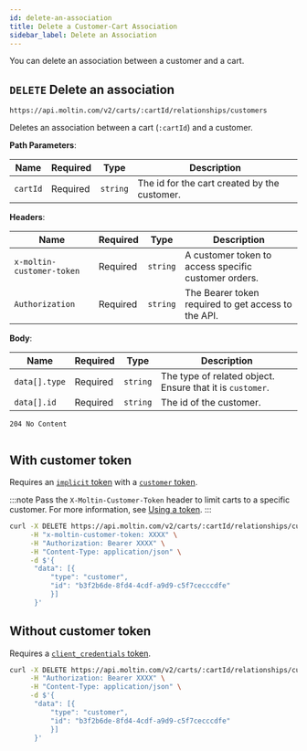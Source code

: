 ```yaml
---
id: delete-an-association
title: Delete a Customer-Cart Association
sidebar_label: Delete an Association
---
```


You can delete an association between a customer and a cart.

## `DELETE` Delete an association

```http
https://api.moltin.com/v2/carts/:cartId/relationships/customers
```

Deletes an association between a cart (`:cartId`) and a customer.

<!--DOCUSAURUS_CODE_TABS-->

<!-- Request -->

**Path Parameters**:

| Name | Required | Type | Description |
| --- | --- | --- | --- |
| `cartId` | Required | `string` | The id for the cart created by the customer. |

**Headers**:

| Name | Required | Type | Description |
| --- | --- | --- | --- |
| `x-moltin-customer-token` | Required | `string` | A customer token to access specific customer orders. |
| `Authorization` | Required | `string` | The Bearer token required to get access to the API. |

**Body**:

| Name | Required | Type | Description |
| --- | --- | --- | --- |
| `data[].type`| Required | `string` | The type of related object. Ensure that it is `customer`. |
| `data[].id` | Required | `string` | The id of the customer.|

<!-- Response -->

`204 No Content`


```json

```

<!--END_DOCUSAURUS_CODE_TABS-->

## With customer token

Requires an [`implicit` token](../../../basics/authentication/implicit-token.md) with a [`customer` token](../../../customers-and-accounts/customers/customer-tokens.md).

:::note
Pass the `X-Moltin-Customer-Token` header to limit carts to a specific customer. For more information, see [Using a token](../../../customers-and-accounts/customers/customer-tokens.md#using-a-token).
:::

<!--DOCUSAURUS_CODE_TABS-->

<!--cURL-->

```bash
curl -X DELETE https://api.moltin.com/v2/carts/:cartId/relationships/customers \
     -H "x-moltin-customer-token: XXXX" \
     -H "Authorization: Bearer XXXX" \
     -H "Content-Type: application/json" \
     -d $'{
      "data": [{
          "type": "customer",
          "id": "b3f2b6de-8fd4-4cdf-a9d9-c5f7cecccdfe"
          }]
      }'
```
<!--END_DOCUSAURUS_CODE_TABS-->

## Without customer token

Requires a [`client_credentials` token](../../../basics/authentication/client-credential-token.md).

<!--DOCUSAURUS_CODE_TABS-->

<!--cURL-->

```bash
curl -X DELETE https://api.moltin.com/v2/carts/:cartId/relationships/customers \
     -H "Authorization: Bearer XXXX" \
     -H "Content-Type: application/json" \
     -d $'{
      "data": [{
          "type": "customer",
          "id": "b3f2b6de-8fd4-4cdf-a9d9-c5f7cecccdfe"
          }]
      }'
```

<!--END_DOCUSAURUS_CODE_TABS-->
